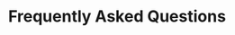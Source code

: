 ---
title: "Frequently Asked Questions"
sub_title: "Question & Answers"
details: "Explore this section to learn more about our AI chatbots and find answers to your questions."
items:
  - question: "What is Fledger?"
    answer: "Fledger is a cloud-based accounting software designed to help businesses manage their financial operations efficiently. It offers a range of features including invoicing, expense tracking, payroll, and financial reporting."
  - question: "Who can benefit from using Fledger?"
    answer: "Fledger is ideal for small business owners, entrepreneurs, freelancers, and accounting professionals who need an efficient solution to manage finances. It's particularly helpful for businesses looking to streamline their accounting processes, improve financial visibility, and save time on administrative tasks."
  - question: "How Does Fledger work?"
    answer: "Fledger works by securely connecting to your financial accounts and centralizing all your financial data in one place. It automatically categorizes transactions, helps with reconciliation, simplifies tax preparation, and provides real-time financial reporting and insights. Users can access the platform from any device with an internet connection."
  - question: "Is Fledger suitable for small businesses?"
    answer: "Yes, Fledger is perfectly suited for small businesses. Its intuitive interface requires no accounting expertise, it's cost-effective with flexible pricing plans, and it scales easily as your business grows. Small businesses particularly benefit from its automated features that reduce manual data entry and time-consuming financial tasks."
  - question: "Is my data safe with Fledger?"
    answer: "Absolutely. Fledger employs bank-level security measures including 256-bit encryption, secure data centers, regular security audits, and strict access controls. We never share your financial information with third parties without consent, and we maintain compliance with relevant data protection regulations to ensure your sensitive financial data remains protected."
  - question: "Can I change my plan later?"
    answer: "Yes, you can easily upgrade or downgrade your Fledger plan at any time to accommodate your changing business needs. The process is straightforward through your account settings, and changes typically take effect at the start of your next billing cycle. We offer flexible options to ensure you're only paying for what you need."
meta:
  meta_title: "faq page"
  meta_description: "faq page description"
---